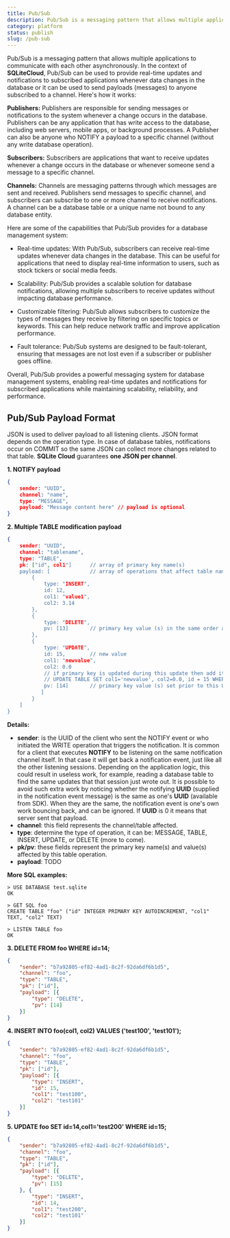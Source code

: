 ```yaml
---
title: Pub/Sub 
description: Pub/Sub is a messaging pattern that allows multiple applications to communicate with each other asynchronously.
category: platform
status: publish
slug: /pub-sub
---
```


Pub/Sub is a messaging pattern that allows multiple applications to communicate with each other asynchronously. In the context of **SQLiteCloud**, Pub/Sub can be used to provide real-time updates and notifications to subscribed applications whenever data changes in the database or it can be used to send payloads (messages) to anyone subscribed to a channel. Here's how it works:

**Publishers:** Publishers are responsible for sending messages or notifications to the system whenever a change occurs in the database. Publishers can be any application that has write access to the database, including web servers, mobile apps, or background processes. A Publisher can also be anyone who NOTIFY a payload to a specific channel (without any write database operation).

**Subscribers:** Subscribers are applications that want to receive updates whenever a change occurs in the database or whenever someone send a message to a specific channel.

**Channels:** Channels are messaging patterns through which messages are sent and received. Publishers send messages to specific channel, and subscribers can subscribe to one or more channel to receive notifications. A channel can be a database table or a unique name not bound to any database entity.

Here are some of the capabilities that Pub/Sub provides for a database management system:

* Real-time updates: With Pub/Sub, subscribers can receive real-time updates whenever data changes in the database. This can be useful for applications that need to display real-time information to users, such as stock tickers or social media feeds.

* Scalability: Pub/Sub provides a scalable solution for database notifications, allowing multiple subscribers to receive updates without impacting database performance.

* Customizable filtering: Pub/Sub allows subscribers to customize the types of messages they receive by filtering on specific topics or keywords. This can help reduce network traffic and improve application performance.

* Fault tolerance: Pub/Sub systems are designed to be fault-tolerant, ensuring that messages are not lost even if a subscriber or publisher goes offline.

Overall, Pub/Sub provides a powerful messaging system for database management systems, enabling real-time updates and notifications for subscribed applications while maintaining scalability, reliability, and performance.

## Pub/Sub Payload Format

JSON is used to deliver payload to all listening clients. JSON format depends on the operation type. In case of database tables, notifications occur on COMMIT so the same JSON can collect more changes related to that table. **SQLite Cloud** guarantees **one JSON per channel**.

**1. NOTIFY payload**
```json
{
    sender: "UUID",
    channel: "name",
    type: "MESSAGE",
    payload: "Message content here"	// payload is optional
}
```


**2. Multiple TABLE modification payload**
```json
{
    sender: "UUID",
    channel: "tablename",
    type: "TABLE",
    pk: ["id", col1"]      // array of primary key name(s)
    payload: [             // array of operations that affect table name
        {
            type: "INSERT",
            id: 12,
            col1: "value1",
            col2: 3.14
        },
        {
            type: "DELETE",
            pv: [13]       // primary key value (s) in the same order as the pk array
        },
        {
            type: "UPDATE",
            id: 15,        // new value
            col1: "newvalue",
            col2: 0.0
            // if primary key is updated during this update then add it to:
            // UPDATE TABLE SET col1='newvalue', col2=0.0, id = 15 WHERE id=14
            pv: [14]       // primary key value (s) set prior to this UPDATE operation
           ]
        }
    ]
}
```

**Details:**

* **sender**: is the UUID of the client who sent the NOTIFY event or who initiated the WRITE operation that triggers the notification. It is common for a client that executes **NOTIFY** to be listening on the same notification channel itself. In that case it will get back a notification event, just like all the other listening sessions. Depending on the application logic, this could result in useless work, for example, reading a database table to find the same updates that that session just wrote out. It is possible to avoid such extra work by noticing whether the notifying **UUID** (supplied in the notification event message) is the same as one's **UUID** (available from SDK). When they are the same, the notification event is one's own work bouncing back, and can be ignored. If **UUID** is 0 it means that server sent that payload.
* **channel**: this field represents the channel/table affected.
* **type**: determine the type of operation, it can be: MESSAGE, TABLE, INSERT, UPDATE, or DELETE (more to come).
* **pk/pv**: these fields represent the primary key name(s) and value(s) affected by this table operation.
* **payload**: TODO

**More SQL examples:**
```
> USE DATABASE test.sqlite
OK

> GET SQL foo
CREATE TABLE "foo" ("id" INTEGER PRIMARY KEY AUTOINCREMENT, "col1" TEXT, "col2" TEXT)

> LISTEN TABLE foo
OK
```

**3. DELETE FROM foo WHERE id=14;**
```json
{
	"sender": "b7a92805-ef82-4ad1-8c2f-92da6df6b1d5",
	"channel": "foo",
	"type": "TABLE",
	"pk": ["id"],
	"payload": [{
		"type": "DELETE",
		"pv": [14]
	}]
}
```

**4. INSERT INTO foo(col1, col2) VALUES ('test100', 'test101');**
```json
{
	"sender": "b7a92805-ef82-4ad1-8c2f-92da6df6b1d5",
	"channel": "foo",
	"type": "TABLE",
	"pk": ["id"],
	"payload": [{
		"type": "INSERT",
		"id": 15,
		"col1": "test100",
		"col2": "test101"
	}]
}
```

**5. UPDATE foo SET id=14,col1='test200' WHERE id=15;**
```json
{
	"sender": "b7a92805-ef82-4ad1-8c2f-92da6df6b1d5",
	"channel": "foo",
	"type": "TABLE",
	"pk": ["id"],
	"payload": [{
		"type": "DELETE",
		"pv": [15]
	}, {
		"type": "INSERT",
		"id": 14,
		"col1": "test200",
		"col2": "test101"
	}]
}
```